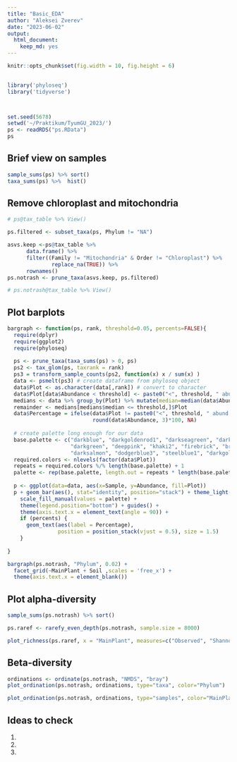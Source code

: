 ```yaml
---
title: "Basic_EDA"
author: "Aleksei Zverev"
date: "2023-06-02"
output: 
  html_document: 
    keep_md: yes
---
```


```r
knitr::opts_chunk$set(fig.width = 10, fig.height = 6)
 

library('phyloseq')
library('tidyverse')



set.seed(5678)
setwd('~/Praktikum/TyumGU_2023/')
ps <- readRDS("ps.RData")
ps
```

## Brief view on samples

```r
sample_sums(ps) %>% sort()
taxa_sums(ps) %>%  hist()
```




## Remove chloroplast and mitochondria

```r
# ps@tax_table %>% View()

ps.filtered <- subset_taxa(ps, Phylum != "NA")

asvs.keep <-ps@tax_table %>% 
      data.frame() %>%  
      filter((Family != "Mitochondria" & Order != "Chloroplast") %>%
              replace_na(TRUE)) %>% 
      rownames()
ps.notrash <- prune_taxa(asvs.keep, ps.filtered)

# ps.notrash@tax_table %>% View()
```


## Plot barplots

```r
bargraph <- function(ps, rank, threshold=0.05, percents=FALSE){
  require(dplyr)
  require(ggplot2)
  require(phyloseq)
  
  ps <- prune_taxa(taxa_sums(ps) > 0, ps)
  ps2 <- tax_glom(ps, taxrank = rank)
  ps3 = transform_sample_counts(ps2, function(x) x / sum(x) )
  data <- psmelt(ps3) # create dataframe from phyloseq object
  data$Plot <- as.character(data[,rank]) # convert to character
  data$Plot[data$Abundance < threshold] <- paste0("<", threshold, " abund.")
  medians <- data %>% group_by(Plot) %>% mutate(median=median(data$Abundance))
  remainder <- medians[medians$median <= threshold,]$Plot
  data$Percentage = ifelse(data$Plot != paste0("<", threshold, " abund."),
                           round(data$Abundance, 3)*100, NA)
  
  # create palette long enough for our data
  base.palette <- c("darkblue", "darkgoldenrod1", "darkseagreen", "darkorchid", "darkolivegreen1", "lightskyblue", 
                    "darkgreen", "deeppink", "khaki2", "firebrick", "brown1", "darkorange1", "cyan1", "royalblue4", 
                    "darksalmon", "dodgerblue3", "steelblue1", "darkgoldenrod1", "brown1", "cyan1", "darkgrey")
  required.colors <- nlevels(factor(data$Plot))
  repeats = required.colors %/% length(base.palette) + 1
  palette <- rep(base.palette, length.out = repeats * length(base.palette))
  
  p <- ggplot(data=data, aes(x=Sample, y=Abundance, fill=Plot))
  p + geom_bar(aes(), stat="identity", position="stack") + theme_light() +
    scale_fill_manual(values = palette) +
    theme(legend.position="bottom") + guides() +
    theme(axis.text.x = element_text(angle = 90)) +
    if (percents) {
      geom_text(aes(label = Percentage),
                position = position_stack(vjust = 0.5), size = 1.5)
    }
  
}

bargraph(ps.notrash, "Phylum", 0.02) +
  facet_grid(~MainPlant + Soil ,scales = 'free_x') +
  theme(axis.text.x = element_blank())
```

## Plot alpha-diversity

```r
sample_sums(ps.notrash) %>% sort()

ps.raref <- rarefy_even_depth(ps.notrash, sample.size = 8000)

plot_richness(ps.raref, x = "MainPlant", measures=c("Observed", "Shannon"), color = "Soil")
```

## Beta-diversity

```r
ordinations <- ordinate(ps.notrash, "NMDS", "bray")
plot_ordination(ps.notrash, ordinations, type="taxa", color="Phylum")

plot_ordination(ps.notrash, ordinations, type="samples", color="MainPlant", shape = "Soil")
```

## Ideas to check

1.
2.
3.